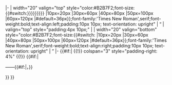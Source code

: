 |-
| width="20" valign="top" style="color:#B2B7F2;font-size:{{#switch:{{{size|{{{4|{{{quotewidth|{{{width|20px}}}}}}}}}}}}
|10px=20px
|30px=60px
|40px=80px
|50px=100px
|60px=120px
|#default=36px}};font-family:'Times New Roman',serif;font-weight:bold;text-align:left;padding:10px 10px; text-orientation: upright" | “
| valign="top" style="padding:4px 10px;" | {{{1}}}
| width="20" valign="bottom" style="color:#B2B7F2;font-size:{{#switch: {{{size}}}
|10px=20px
|30px=60px
|40px=80px
|50px=100px
|60px=120px
|#default=36px}};font-family:'Times New Roman',serif;font-weight:bold;text-align:right;padding:10px 10px; text-orientation: upright" | ”
|-
{{#if:{{{2|}}}{{{3|}}}|
{{!}} colspan="3" style="padding-right: 4%" {{!}} {{#if:{{{2}}}|<p style="font-size:smaller;text-align: right"><cite style="font-style:normal;">——{{{2}}}{{#if:{{{3}}}|，{{{3}}}}}</cite></p>}}
}}<noinclude>
</noinclude>